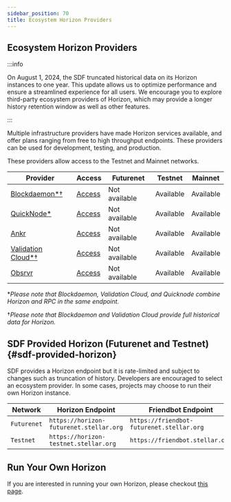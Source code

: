 ```yaml
---
sidebar_position: 70
title: Ecosystem Horizon Providers
---
```


## Ecosystem Horizon Providers

:::info

On August 1, 2024, the SDF truncated historical data on its Horizon instances to one year. This update allows us to optimize performance and ensure a streamlined experience for all users. We encourage you to explore third-party ecosystem providers of Horizon, which may provide a longer history retention window as well as other features.

:::

Multiple infrastructure providers have made Horizon services available, and offer plans ranging from free to high throughput endpoints. These providers can be used for development, testing, and production.

These providers allow access to the Testnet and Mainnet networks.

| Provider | Access | Futurenet | Testnet | Mainnet |
| --- | --- | --- | --- | --- |
| [Blockdaemon\*†](https://docs.blockdaemon.com/reference/supported-stellar-methods) | [Access](https://www.blockdaemon.com/apply/soroban) | Not available | Available | Available |
| [QuickNode\*](https://www.quicknode.com/docs/stellar) | [Access](https://www.quicknode.com/chains/stellar) | Not available | Available | Available |
| [Ankr](https://www.ankr.com/rpc/advanced-api/) | [Access](https://www.ankr.com/rpc/advanced-api/) | Not available | Available | Available |
| [Validation Cloud\*†](https://www.validationcloud.io/) | [Access](https://app.validationcloud.io/) | Not available | Available | Available |
| [Obsrvr](https://www.withObsrvr.com/) | [Access](https://console.withobsrvr.com/) | Not available | Available | Available |

\*_Please note that Blockdaemon, Validation Cloud, and Quicknode combine Horizon and RPC in the same endpoint._

†_Please note that Blockdaemon and Validation Cloud provide full historical data for Horizon._

## SDF Provided Horizon (Futurenet and Testnet) {#sdf-provided-horizon}

SDF provides a Horizon endpoint but it is rate-limited and subject to changes such as truncation of history. Developers are encouraged to select an ecosystem provider. In some cases, projects may choose to run their own Horizon instance.

| Network | Horizon Endpoint | Friendbot Endpoint | Provider |
| --- | --- | --- | --- |
| `Futurenet` | `https://horizon-futurenet.stellar.org` | `https://friendbot-futurenet.stellar.org` | [SDF](http://www.stellar.org) |
| `Testnet` | `https://horizon-testnet.stellar.org` | `https://friendbot.stellar.org` | [SDF](http://www.stellar.org) |

## Run Your Own Horizon

If you are interested in running your own Horizon, please checkout [this page](./admin-guide/overview.mdx).
